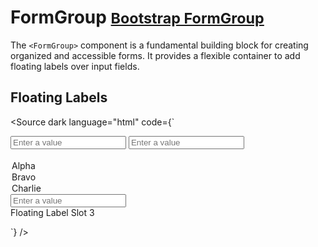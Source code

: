 
<Meta title="Form/FormGroup" />

# FormGroup <small class="bootstrap-docs">[Bootstrap FormGroup](https://getbootstrap.com/docs/5.1/forms/floating-labels/)</small>

The `<FormGroup>` component is a fundamental building block for creating organized and accessible forms. It provides a flexible container to add floating labels over input fields.

<Canvas>
  <Story of={FormGroupStories.Basic} />
</Canvas>

<Controls of={FormGroupStories.Basic} />

## Floating Labels

<Canvas withSource="none">
  <Story of={FormGroupStories.Floating} />
</Canvas>

<Source
  dark
  language="html"
  code={` 
<script>
</script>

<Form>
  <FormGroup floating label="Floating Label">
    <Input placeholder="Enter a value" />
  </FormGroup>
  
  <FormGroup floating label="Select labels always float">
    <Input type="select" placeholder="Enter a value">
      <option />
      <option value="alpha">Alpha</option>
      <option value="bravo">Bravo</option>
      <option value="charlie">Charlie</option>
    </Input>
  </FormGroup>

  <FormGroup floating>
    <Input placeholder="Enter a value" />
    <div slot="label">
      Floating Label Slot <Badge>3</Badge>
    </div>
  </FormGroup>
</Form>
`} />
